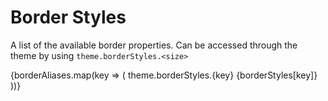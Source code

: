
<Meta title='Theme/ Border Styles' />

# Border Styles
A list of the available border properties. 
Can be accessed through the theme by using `theme.borderStyles.<size>`

<Flex flexDirection='column'>
  {borderAliases.map(key => (
    <Flex
      key={key}
      justifyContent='space-between'
      alignItems='center'
      mb='2.5em'
    >
      <Text fontWeight='extrabold'>
        theme.borderStyles.{key}
      </Text>
      <Box
        alignItems='center'
        p='2em' 
        width='50%'
        border={borderStyles[key]}
      >
        <Text textAlign='center'>{borderStyles[key]}</Text>
      </Box>
    </Flex>
  ))}
</Flex>